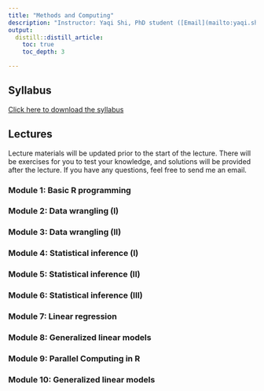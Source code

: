 ```yaml
---
title: "Methods and Computing"
description: "Instructor: Yaqi Shi, PhD student ([Email](mailto:yaqi.shi@mail.utoronto.ca))"
output:
  distill::distill_article:
    toc: true
    toc_depth: 3

---
```


## Syllabus

[Click here to download the syllabus](Computing/2024/syllabus_computing.pdf)



## Lectures

Lecture materials will be updated prior to the start of the lecture. There will be exercises for you to test your knowledge, and solutions will be provided after the lecture. If you have any questions, feel free to send me an email.



### Module 1: Basic R programming
<!--
- Slides: [pdf](Computing/2023/Slides/mod1.pdf) 

- Exercises: [pdf](Computing/2023/Exercises/ex1.pdf), [Rmd](Computing/2022/Exercises/ex1.Rmd)

- Solutions: [pdf](Computing/2023/Solutions/sol1.pdf), [Rmd](Computing/2022/Solutions/sol1.Rmd)
-->


### Module 2: Data wrangling (I)
<!--
LaTeX, tidyverse

- Slides: [pdf](Computing/2023/Slides/mod2.pdf) 

- Exercises: [pdf](Computing/2023/Exercises/ex2.pdf), [Rmd](Computing/2023/Exercises/ex2.Rmd)

- Solutions: [pdf](Computing/2023/Solutions/sol2.pdf), [Rmd](Computing/2023/Solutions/sol2.Rmd)
-->


### Module 3: Data wrangling (II)
<!--
R style guide
- [Full Guide](https://style.tidyverse.org)

ggplot2

- Tutorial: [pdf](Computing/2023/Slides/ggplot2_tutorial.pdf), [Rmd](Computing/2023/Slides/ggplot2_tutorial.Rmd)

- Exercises: [pdf](Computing/2022/Exercises/ex3.pdf), [Rmd](Computing/2022/Exercises/ex3.Rmd)

- Solutions: [pdf](Computing/2022/Solutions/sol3.pdf), [Rmd](Computing/2022/Solutions/sol3.Rmd)
-->
 
### Module 4: Statistical inference (I)
<!--
Bias, Consistency, and MSE

- Slides: [pdf](Computing/2023/Slides/mod4.pdf) 

- Exercises: [pdf](Computing/2022/Exercises/ex4.pdf), [Rmd](Computing/2022/Exercises/ex4.Rmd)

- Solutions: [pdf](Computing/2022/Solutions/sol4.pdf), [Rmd](Computing/2022/Solutions/sol4.Rmd)
-->

### Module 5: Statistical inference (II)
<!--
MLE, Numerical Methods

- Slides: [pdf](Computing/2023/Slides/mod5.pdf) 

- Exercises: [pdf](Computing/2022/Exercises/ex5.pdf)

- Solutions: [pdf](Computing/2022/Solutions/sol5.pdf), [Rmd](Computing/2022/Solutions/sol5.Rmd)
-->


### Module 6: Statistical inference (III)
<!--

Wald, Score, and Likelihood Ratio Test

- Slides: [pdf](Computing/2023/Slides/mod6.pdf) 

- Exercises: [pdf](Computing/2022/Exercises/ex6.pdf)

- Solutions: [pdf](Computing/2022/Solutions/sol6.pdf)
-->


### Module 7: Linear regression 
<!--
- Slides: [pdf](Computing/2023/Slides/mod7.pdf) 

- Exercises: [pdf](Computing/2023/Exercises/ex7.pdf)

- Solutions: [pdf](Computing/2023/Solutions/sol7.pdf), [Rmd](Computing/2023/Solutions/sol7.Rmd)
-->


### Module 8: Generalized linear models
<!--
- Slides: [pdf](Computing/2023/Slides/mod8.pdf) 

- Exercises: [pdf](Computing/2023/Exercises/ex8.pdf)

- Solution: [pdf](Computing/2023/Solutions/sol8.pdf), [Rmd](Computing/2023/Solutions/sol8.Rmd)
-->


### Module 9: Parallel Computing in R

<!--
- Slides: [pdf](Computing/2023/Slides/mod9.pdf) 

- Exercises: [pdf](Computing/2022/Exercises/ex7.pdf)

- Solution: [pdf](Computing/2022/Solutions/sol7.pdf), [Rmd](Computing/2022/Solutions/sol9.Rmd)
-->


### Module 10: Generalized linear models
<!--
- Slides: [pdf](Computing/2023/Slides/mod10.pdf) 

- Exercises: [pdf](Computing/2023/Exercises/ex10.pdf)
-->
<!-- 
- Solution: [pdf](Computing/2022/Solutions/sol10.pdf), [Rmd](Computing/2022/Solutions/sol10.Rmd)
-->